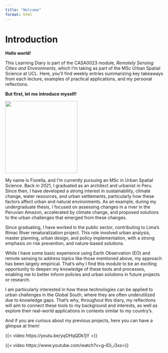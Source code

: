 ```yaml
---
title: "Welcome"
format: html
---
```


# Introduction {.unnumbered}

**Hello world!**

This Learning Diary is part of the CASA0023 module, *Remotely Sensing Cities and Environments*, which I’m taking as part of the MSc Urban Spatial Science at UCL. Here, you'll find weekly entries summarizing key takeaways from each lecture, examples of practical applications, and my personal reflections.

**But first, let me introduce myself!**

![](images/closeup photo.jpg){width="230"}

My name is Fiorella, and I’m currently pursuing an MSc in Urban Spatial Science. Back in 2021, I graduated as an architect and urbanist in Peru. Since then, I have developed a strong interest in sustainability, climate change, water resources, and urban settlements, particularly how these factors affect urban and natural environments. As an example, during my undergraduate thesis, I focused on assessing changes in a river in the Peruvian Amazon, accelerated by climate change, and proposed solutions to the urban challenges that emerged from these changes.

Since graduating, I have worked in the public sector, contributing to Lima’s Rimac River renaturalization project. This role involved urban analysis, master planning, urban design, and policy implementation, with a strong emphasis on risk prevention, and nature-based solutions.

While I have some basic experience using Earth Observation (EO) and remote sensing to address topics like those mentioned above, my approach has been largely empirical. That’s why I find this module to be an exciting opportunity to deepen my knowledge of these tools and processes, enabling me to better inform policies and urban solutions in future projects or research.

I am particularly interested in how these technologies can be applied to urban challenges in the Global South, where they are often underutilized due to knowledge gaps. That's why, throughout this diary, my reflections will aim to connect these tools to my background and interests, as well as explore their real-world applications in contexts similar to my country’s.

And if you are curious about my previous projects, here you can have a glimpse at them!

{{< video https://youtu.be/yqOHqQDk1jY >}}

{{< video https://www.youtube.com/watch?v=g--IDi_i3xs>}}

